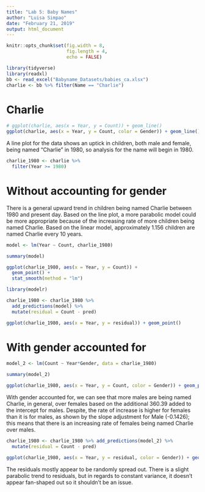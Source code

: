 ```yaml
---
title: "Lab 5: Baby Names"
author: "Luisa Simpao"
date: "February 21, 2019"
output: html_document
---
```


```r
knitr::opts_chunk$set(fig.width = 8, 
                      fig.length = 4, 
                      echo = FALSE)
```

```r
library(tidyverse)
library(readxl)
bb <- read_excel("Babyname_Datasets/babies_ca.xlsx")
charlie <- bb %>% filter(Name == "Charlie")
```

# Charlie
```r
# ggplot(charlie, aes(x = Year, y = Count)) + geom_line()
ggplot(charlie, aes(x = Year, y = Count, color = Gender)) + geom_line()
```

A line plot for the data shows an uptick in children, both male and female, being named "Charlie" in 1980, so analysis for the name will begin in 1980.
```r
charlie_1980 <- charlie %>% 
  filter(Year >= 1980)
```

# Without accounting for gender
There is a general upward trend in children being named Charlie between 1980 and present day. Based on the line plot, a more parabolic model could be more appropriate because of the increasing rate of more children being named Charlie. Based on the linear model, approximately 1.156 children are named Charlie every 10 years.
```r
model <- lm(Year ~ Count, charlie_1980)

summary(model)

ggplot(charlie_1980, aes(x = Year, y = Count)) +
  geom_point() + 
  stat_smooth(method = "lm")
```
```r
library(modelr)

charlie_1980 <- charlie_1980 %>%
  add_predictions(model) %>%
  mutate(residual = Count - pred)

ggplot(charlie_1980, aes(x = Year, y = residual)) + geom_point()
```
# With gender accounted for
```r
model_2 <- lm(Count ~ Year*Gender, data = charlie_1980)

summary(model_2)

ggplot(charlie_1980, aes(x = Year, y = Count, color = Gender)) + geom_point() + stat_smooth(method = "lm")
```

With gender accounted for, we can see that more males are being named Charlie, in general, over females based on the additional 360.39 added to the intercept for males. Despite, the rate of increase is higher for females than it is for males, as shown by the slope adjustment for Male (-0.1426); this means that there is an increasing rate of females being named Charlie over males.
```r
charlie_1980 <- charlie_1980 %>% add_predictions(model_2) %>% 
  mutate(residual = Count - pred)

ggplot(charlie_1980, aes(x = Year, y = residual, color = Gender)) + geom_point()
```

The residuals mostly appear to be randomly spread out. There is a slight parabolic trend to residuals, but in regards to constant variance, it doesn't appear fan-shaped out so it  shouldn't be an issue.